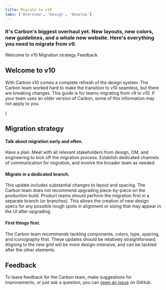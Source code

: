 ```yaml
---
title: Migrate to v10
tabs: ['Overview', 'Design', 'Develop']
---
```


### It's Carbon's biggest overhaul yet. New layouts, new colors, new guidelines, and a whole new website. Here's everything you need to migrate from v9.

<AnchorLinks>

<AnchorLink>Welcome to v10</AnchorLink>
<AnchorLink>Migration strategy</AnchorLink>
<AnchorLink>Feedback</AnchorLink>

</AnchorLinks>

## Welcome to v10

With Carbon v10 comes a complete refresh of the design system. The Carbon team worked hard to make the transition to v10 seamless, but there are breaking changes. This guide is for teams migrating from v9 to v10. If your team uses an older version of Carbon, some of this information may not apply to you.

<Row>
<Column colLg={4} noGutterSm>
<ResourceCard
    subTitle="Looking for v9?"
    href="https://v9.carbondesignsystem.com/"
    >

<MdxIcon name="codesandbox" />)

  </ResourceCard>
</Column>
</Row>

## Migration strategy

#### Talk about migration early and often.

Have a plan. Meet with all relevant stakeholders from design, OM, and engineering to kick off the migration process. Establish dedicated channels of communication for migration, and involve the broader team as needed.

#### Migrate in a dedicated branch.

This update includes substantial changes to layout and spacing. The Carbon team does not recommend upgrading piece-by-piece on the production build. Product teams should perform the migration first in a separate branch (or branches). This allows the creation of new design specs for any possible rough spots in alignment or sizing that may appear in the UI after upgrading.

#### First things first.

The Carbon team recommends tackling components, colors, type, spacing, and iconography first. These updates should be relatively straightforward. Aligning to the new grid will be more design-intensive, and can be tackled after the other elements.

## Feedback

To leave feedback for the Carbon team, make suggestions for improvements, or just ask a question, you can [open an issue](https://github.com/carbon-design-system/carbon/issues/new?template=feedback.md&labels=feedback&title=User+feedback+for+Migration+Overview+page) on GitHub.
